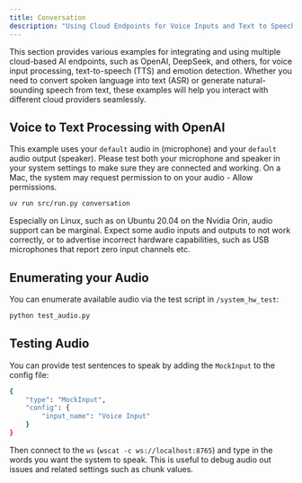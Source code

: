```yaml
---
title: Conversation
description: "Using Cloud Endpoints for Voice Inputs and Text to Speech"
---
```


This section provides various examples for integrating and using multiple cloud-based AI endpoints, such as OpenAI, DeepSeek, and others, for voice input processing, text-to-speech (TTS) and emotion detection. Whether you need to convert spoken language into text (ASR) or generate natural-sounding speech from text, these examples will help you interact with different cloud providers seamlessly.

## Voice to Text Processing with OpenAI

This example uses your `default` audio in (microphone) and your `default` audio output (speaker). Please test both your microphone and speaker in your system settings to make sure they are connected and working. On a Mac, the system may request permission to on your audio - Allow permissions.

```bash
uv run src/run.py conversation
```

Especially on Linux, such as on Ubuntu 20.04 on the Nvidia Orin, audio support can be marginal. Expect some audio inputs and outputs to not work correctly, or to advertise incorrect hardware capabilities, such as USB microphones that report zero input channels etc. 

## Enumerating your Audio

You can enumerate available audio via the test script in `/system_hw_test`:

```bash
python test_audio.py
```

## Testing Audio

You can provide test sentences to speak by adding the `MockInput` to the config file:  

```bash
{
    "type": "MockInput",
    "config": {
        "input_name": "Voice Input"
    }
}
```

Then connect to the `ws` (`wscat -c ws://localhost:8765`) and type in the words you want the system to speak. This is useful to debug audio out issues and related settings such as chunk values. 
